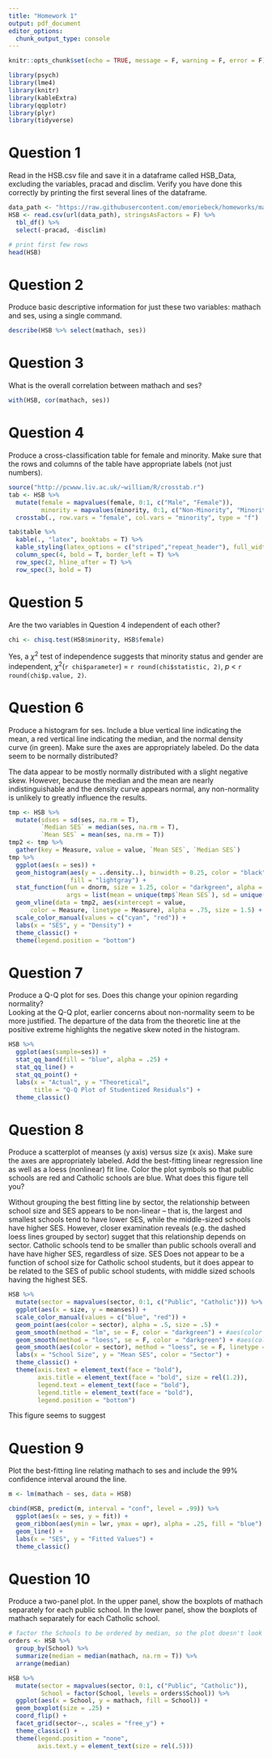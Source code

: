 ```yaml
---
title: "Homework 1"
output: pdf_document
editor_options: 
  chunk_output_type: console
---
```


```r
knitr::opts_chunk$set(echo = TRUE, message = F, warning = F, error = F)
```

```r
library(psych)
library(lme4)
library(knitr)
library(kableExtra)
library(qqplotr)
library(plyr)
library(tidyverse)
```


# Question 1 
Read in the HSB.csv file and save it in a dataframe called HSB_Data, excluding the variables, pracad and disclim. Verify you have done this correctly by printing the first several lines of the dataframe. 
```r
data_path <- "https://raw.githubusercontent.com/emoriebeck/homeworks/master/homework1/HSB.csv"
HSB <- read.csv(url(data_path), stringsAsFactors = F) %>% 
  tbl_df() %>%
  select(-pracad, -disclim)

# print first few rows
head(HSB)
```

# Question 2 
Produce basic descriptive information for just these two variables: mathach and ses, using a single command. 
```r
describe(HSB %>% select(mathach, ses))
```

# Question 3 
What is the overall correlation between mathach and ses? 
```r
with(HSB, cor(mathach, ses))
```

# Question 4 
Produce a cross-classification table for female and minority. Make sure that the rows and columns of the table have appropriate labels (not just numbers).  
```r
source("http://pcwww.liv.ac.uk/~william/R/crosstab.r")
tab <- HSB %>% 
  mutate(female = mapvalues(female, 0:1, c("Male", "Female")),
         minority = mapvalues(minority, 0:1, c("Non-Minority", "Minority"))) %>% 
  crosstab(., row.vars = "female", col.vars = "minority", type = "f")

tab$table %>%
  kable(., "latex", booktabs = T) %>%
  kable_styling(latex_options = c("striped","repeat_header"), full_width = F) %>%
  column_spec(4, bold = T, border_left = T) %>%
  row_spec(2, hline_after = T) %>%
  row_spec(3, bold = T)
```

# Question 5 
Are the two variables in Question 4 independent of each other? 
```r
chi <- chisq.test(HSB$minority, HSB$female)
```

Yes, a $\chi^2$ test of independence suggests that minority status and gender are independent, $\chi^2$(`r chi$parameter`) = `r round(chi$statistic, 2)`, $p$ < `r round(chi$p.value, 2)`.  

# Question 6 
Produce a histogram for ses. Include a blue vertical line indicating the mean, a red vertical line indicating the median, and the normal density curve (in green). Make sure the axes are appropriately labeled. Do the data seem to be normally distributed? 

The data appear to be mostly normally distributed with a slight negative skew. However, because the median and the mean are nearly indistinguishable and the density curve appears normal, any non-normality is unlikely to greatly influence the results.  
```r
tmp <- HSB %>%
  mutate(sdses = sd(ses, na.rm = T), 
         `Median SES` = median(ses, na.rm = T),
         `Mean SES` = mean(ses, na.rm = T))
tmp2 <- tmp %>%
  gather(key = Measure, value = value, `Mean SES`, `Median SES`)
tmp %>%
  ggplot(aes(x = ses)) +
  geom_histogram(aes(y = ..density..), binwidth = 0.25, color = "black", 
                 fill = "lightgray") + 
  stat_function(fun = dnorm, size = 1.25, color = "darkgreen", alpha = .75,
                args = list(mean = unique(tmp$`Mean SES`), sd = unique(tmp$sdses))) +
  geom_vline(data = tmp2, aes(xintercept = value, 
      color = Measure, linetype = Measure), alpha = .75, size = 1.5) +
  scale_color_manual(values = c("cyan", "red")) +
  labs(x = "SES", y = "Density") +
  theme_classic() +
  theme(legend.position = "bottom")
```

# Question 7 
Produce a Q-Q plot for ses. Does this change your opinion regarding normality?  
Looking at the Q-Q plot, earlier concerns about non-normality seem to be more justified. The departure of the data from the theoretic line at the positive extreme highlights the negative skew noted in the histogram.  
```r
HSB %>% 
  ggplot(aes(sample=ses)) + 
  stat_qq_band(fill = "blue", alpha = .25) +
  stat_qq_line() + 
  stat_qq_point() +
  labs(x = "Actual", y = "Theoretical", 
       title = "Q-Q Plot of Studentized Residuals") +
  theme_classic()
```

# Question 8 
Produce a scatterplot of meanses (y axis) versus size (x axis). Make sure the axes are appropriately labeled. Add the best-fitting linear regression line as well as a loess (nonlinear) fit line. Color the plot symbols so that public schools are red and Catholic schools are blue. What does this figure tell you? 

Without grouping the best fitting line by sector, the relationship between school size and SES appears to be non-linear -- that is, the largest and smallest schools tend to have lower SES, while the middle-sized schools have higher SES. However, closer examination reveals (e.g. the dashed loess lines grouped by sector) sugget that this relationship depends on sector. Catholic schools tend to be smaller than public schools overall and have have higher SES, regardless of size. SES Does not appear to be a function of school size for Catholic school students, but it does appear to be related to the SES of public school students, with middle sized schools having the highest SES.  
```r
HSB %>% 
  mutate(sector = mapvalues(sector, 0:1, c("Public", "Catholic"))) %>%
  ggplot(aes(x = size, y = meanses)) +
  scale_color_manual(values = c("blue", "red")) +
  geom_point(aes(color = sector), alpha = .5, size = .5) +
  geom_smooth(method = "lm", se = F, color = "darkgreen") + #aes(color = sector), 
  geom_smooth(method = "loess", se = F, color = "darkgreen") + #aes(color = sector),
  geom_smooth(aes(color = sector), method = "loess", se = F, linetype = "dashed") + #
  labs(x = "School Size", y = "Mean SES", color = "Sector") +
  theme_classic() + 
  theme(axis.text = element_text(face = "bold"),
        axis.title = element_text(face = "bold", size = rel(1.2)),
        legend.text = element_text(face = "bold"),
        legend.title = element_text(face = "bold"),
        legend.position = "bottom")
```

This figure seems to suggest

# Question 9 
Plot the best-fitting line relating mathach to ses and include the 99% confidence interval around the line. 
```r
m <- lm(mathach ~ ses, data = HSB)

cbind(HSB, predict(m, interval = "conf", level = .99)) %>%
  ggplot(aes(x = ses, y = fit)) +
  geom_ribbon(aes(ymin = lwr, ymax = upr), alpha = .25, fill = "blue") +
  geom_line() +
  labs(x = "SES", y = "Fitted Values") +
  theme_classic()
```

# Question 10 
Produce a two-panel plot. In the upper panel, show the boxplots of mathach separately for each public school. In the lower panel, show the boxplots of mathach separately for each Catholic school. 
```r
# factor the Schools to be ordered by median, so the plot doesn't look terrible
orders <- HSB %>%
  group_by(School) %>%
  summarize(median = median(mathach, na.rm = T)) %>%
  arrange(median)

HSB %>%
  mutate(sector = mapvalues(sector, 0:1, c("Public", "Catholic")),
         School = factor(School, levels = orders$School)) %>%
  ggplot(aes(x = School, y = mathach, fill = School)) +
  geom_boxplot(size = .25) +
  coord_flip() +
  facet_grid(sector~., scales = "free_y") +
  theme_classic() +
  theme(legend.position = "none",
        axis.text.y = element_text(size = rel(.5)))
```

